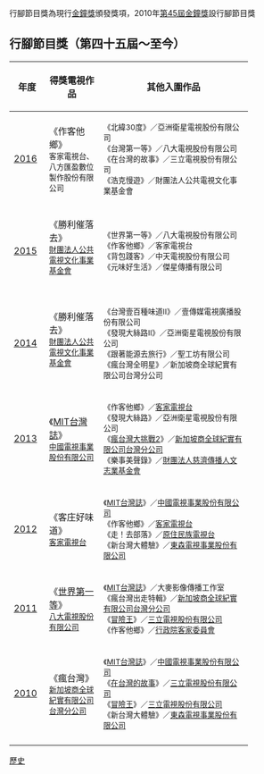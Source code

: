 行腳節目獎為現行[[金鐘獎|金鐘獎]]頒發獎項，2010年[[第45屆金鐘獎|第45屆金鐘獎]]設行腳節目獎

==行腳節目獎（第四十五屆～至今）==
{| class=prettytable cellpadding="5"
|- align=center bgcolor=lavender
!width=1%|年度
!width=20%|得獎電視作品
!width=55%|其他入圍作品
|-
|[[第51屆金鐘獎|2016]]
|《作客他鄉》<br/>
<small>客家電視台、八方匯盈數位製作股份有限公司<br/>
|<small>
《北緯30度》／亞洲衛星電視股份有限公司<br/>
《台灣第一等》／八大電視股份有限公司<br/>
《在台灣的故事》／三立電視股份有限公司<br/>
《浩克慢遊》／財團法人公共電視文化事業基金會
|-
|[[第50屆金鐘獎|2015]]
|《勝利催落去》<br/>
<small>[[財團法人公共電視文化事業基金會|財團法人公共電視文化事業基金會]]<br/><br/>
|<small>
《世界第一等》／八大電視股份有限公司<br/>
《作客他鄉》／客家電視台<br/>
《背包踐客》／中天電視股份有限公司<br/>
《元味好生活》／傑星傳播有限公司<br/>
|-
|[[第49屆金鐘獎|2014]]
|《勝利催落去》<br/>
<small>[[財團法人公共電視文化事業基金會|財團法人公共電視文化事業基金會]]<br/><br/>
|<small>
《台灣壹百種味道Ⅱ》／壹傳媒電視廣播股份有限公司<br/>
《發現大絲路Ⅱ》／亞洲衛星電視股份有限公司<br/>
《跟著能源去旅行》／聖工坊有限公司<br/>
《瘋台灣全明星》／新加坡商全球紀實有限公司台灣分公司
|-
|[[第48屆金鐘獎|2013]]
|《[[MIT台灣誌|MIT台灣誌]]》<br/>
<small>[[中國電視事業股份有限公司|中國電視事業股份有限公司]]<br/>
|<small>
《作客他鄉》／[[客家電視台|客家電視台]]<br/>
《發現大絲路》／亞洲衛星電視股份有限公司<br/>
《[[瘋台灣大挑戰2|瘋台灣大挑戰2]]》／[[TLC_(電視頻道)|新加坡商全球紀實有限公司台灣分公司]]<br/>
《樂事美聲錄》／[[慈濟基金會|財團法人慈濟傳播人文志業基金會]]
|-
|[[第47屆金鐘獎|2012]]
|《客庄好味道》<br/>
<small>[[客家電視台|客家電視台]]<br/>
|<small>
《[[MIT台灣誌|MIT台灣誌]]》／[[中國電視事業股份有限公司|中國電視事業股份有限公司]]<br/>
《作客他鄉》／[[客家電視台|客家電視台]]<br/>
《走！去部落》／[[原住民族電視台|原住民族電視台]]<br/>
《新台灣大體驗》／[[東森電視事業股份有限公司|東森電視事業股份有限公司]]
|-
|[[第46屆金鐘獎|2011]]
|《[[世界第一等|世界第一等]]》<br/>
<small>[[八大電視股份有限公司|八大電視股份有限公司]]<br/>
|<small>
《[[MIT台灣誌|MIT台灣誌]]》／大麥影像傳播工作室<br/>
《瘋台灣出走特輯》／[[TLC_(電視頻道)|新加坡商全球紀實有限公司台灣分公司]]<br/>
《[[冒險王|冒險王]]》／[[三立電視股份有限公司|三立電視股份有限公司]]<br/>
《作客他鄉》／[[行政院客家委員會|行政院客家委員會]]
|-
|[[第45屆金鐘獎|2010]]
|《瘋台灣》<br/>
<small>[[TLC_(電視頻道)|新加坡商全球紀實有限公司台灣分公司]]<br/>
|<small>
《[[MIT台灣誌|MIT台灣誌]]》／[[中國電視事業股份有限公司|中國電視事業股份有限公司]]<br/>
《[[在台灣的故事|在台灣的故事]]》／[[三立電視股份有限公司|三立電視股份有限公司]]<br/>
《[[冒險王|冒險王]]》／[[三立電視股份有限公司|三立電視股份有限公司]]<br/>
《新台灣大體驗》／[[東森電視事業股份有限公司|東森電視事業股份有限公司]]
|-
|}

{{金鐘獎}}
[[Category:電視金鐘獎類|歷史]]
